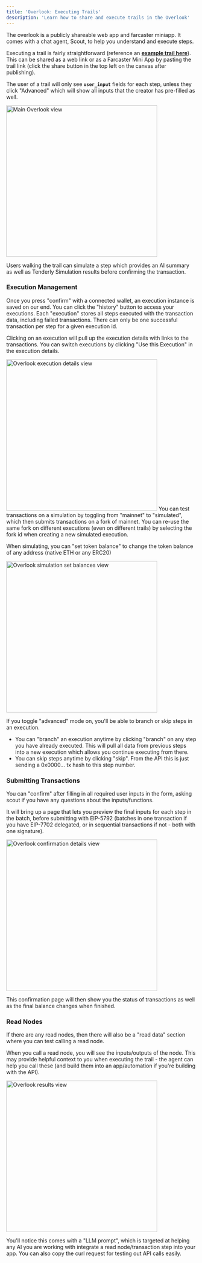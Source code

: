```yaml
---
title: 'Overlook: Executing Trails'
description: 'Learn how to share and execute trails in the Overlook'
---
```


<Note>The overlook is a publicly shareable web app and farcaster miniapp. It comes with a chat agent, Scout, to help you understand and execute steps.</Note>

Executing a trail is fairly straightforward (reference an [**example trail here**](https://herd.eco/trails/0197137c-2be8-7c84-a6dd-69a6daa97026/overlook)). This can be shared as a web link or as a Farcaster Mini App by pasting the trail link (click the share button in the top left on the canvas after publishing). 

The user of a trail will only see **`user_input`** fields for each step, unless they click "Advanced" which will show all inputs that the creator has pre-filled as well.

<Frame>
  <img 
    src="/images/overlook-main.png" 
    alt="Main Overlook view" 
    width="400"
    height="400"
  />
</Frame>

Users walking the trail can simulate a step which provides an AI summary as well as Tenderly Simulation results before confirming the transaction.

### Execution Management

Once you press "confirm" with a connected wallet, an execution instance is saved on our end. You can click the "history" button to access your executions. Each "execution" stores all steps executed with the transaction data, including failed transactions. There can only be one successful transaction per step for a given execution id.

Clicking on an execution will pull up the execution details with links to the transactions. You can switch executions by clicking "Use this Execution" in the execution details.

<Frame>
  <img 
    src="/images/execution-details.png" 
    alt="Overlook execution details view" 
    width="400"
    height="400"
  />
</Frame>

<Note>
You can test transactions on a simulation by toggling from "mainnet" to "simulated", which then submits transactions on a fork of mainnet. You can re-use the same fork on different executions (even on different trails) by selecting the fork id when creating a new simulated execution.

When simulating, you can "set token balance" to change the token balance of any address (native ETH or any ERC20)
</Note>

<Frame>
  <img 
    src="/images/simulation-balances.png" 
    alt="Overlook simulation set balances view" 
    width="400"
    height="400"
  />
</Frame>

If you toggle "advanced" mode on, you'll be able to branch or skip steps in an execution.
- You can "branch" an execution anytime by clicking "branch" on any step you have already executed. This will pull all data from previous steps into a new execution which allows you continue executing from there.
- You can skip steps anytime by clicking "skip". From the API this is just sending a 0x0000… tx hash to this step number. 

### Submitting Transactions

You can "confirm" after filling in all required user inputs in the form, asking scout if you have any questions about the inputs/functions.

It will bring up a page that lets you preview the final inputs for each step in the batch, before submitting with EIP-5792 (batches in one transaction if you have EIP-7702 delegated, or in sequential transactions if not - both with one signature).

<Frame>
  <img 
    src="/images/transaction-details.png" 
    alt="Overlook confirmation details view" 
    width="400"
    height="400"
  />
</Frame>

This confirmation page will then show you the status of transactions as well as the final balance changes when finished.

### Read Nodes

<Info>
If there are any read nodes, then there will also be a "read data" section where you can test calling a read node.
</Info>

When you call a read node, you will see the inputs/outputs of the node. This may provide helpful context to you when executing the trail - the agent can help you call these (and build them into an app/automation if you're building with the API).

<Frame>
  <img 
    src="/images/overlook-results.png" 
    alt="Overlook results view" 
    width="400"
    height="400"
  />
</Frame>

You'll notice this comes with a "LLM prompt", which is targeted at helping any AI you are working with integrate a read node/transaction step into your app. You can also copy the curl request for testing out API calls easily.